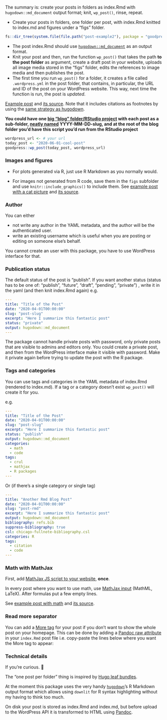 The summary is: create your posts in folders as index.Rmd with `hugodown::md_document` output format; knit, `wp_post()`, rinse, repeat.

* Create your posts in folders, one folder per post, with index.Rmd knitted to index.md and figures under a "figs" folder.

```r
fs::dir_tree(system.file(file.path("post-example2"), package = "goodpress"))
```

* The post index.Rmd should use [`hugodown::md_document`](https://hugodown.r-lib.org/reference/md_document.html) as an output format. 
* Knit your post and then, run the function `wp_post()` that takes the path **to the post folder** as argument, create a draft post in your website, uploads all image media stored in the "figs" folder, edits the references to image media and then publishes the post. 
* The first time you run `wp_post()` for a folder, it creates a file called `.wordpress.yml` in the post folder, that contains, in particular, the URL and ID of the post on your WordPress website. This way, next time the function is run, the post is _updated_.

[Example post](https://rmd-wordpress.eu/post-rmd/) and [its source](https://github.com/maelle/goodpress/tree/main/inst/post-example2). Note that it includes citations as footnotes by using the [same strategy as hugodown](https://github.com/r-lib/hugodown#citations).

**You could have one [big "blog" folder/RStudio project](https://www.tidyverse.org/blog/2017/12/workflow-vs-script/) with each post as a sub-folder, [neatly named](http://www2.stat.duke.edu/~rcs46/lectures_2015/01-markdown-git/slides/naming-slides/naming-slides.pdf) YYYY-MM-DD-slug, and at the root of the blog folder you'd have this script you'd run from the RStudio project**

```r
wordpress_url <- # your url
today_post <- "2020-06-01-cool-post"
goodpress::wp_post(today_post, wordpress_url)
```


### Images and figures

* For plots generated via R, just use R Markdown as you normally would.

* For images not generated from R code, save them in the `figs` subfolder and use `knitr::include_graphics()` to include them. See [example post with a cat picture](https://rmd-wordpress.eu/post-slug/) and [its source](https://github.com/maelle/goodpress/tree/main/inst/post-example).

### Author

You can either

* not write any author in the YAML metadata, and the author will be the authenticated user.
* write an existing username which is useful when you are posting or editing on someone else's behalf.

You cannot create an user with this package, you have to use WordPress interface for that.

### Publication status

The default status of the post is "publish". If you want another status (status has to be one of: "publish", "future", "draft", "pending", "private") , write it in the yaml (and then knit index.Rmd again) e.g.

```yaml
---
title: "Title of the Post"
date: "2020-04-01T00:00:00"
slug: "post-slug"
excerpt: "Here I summarize this fantastic post"
status: "private"
output: hugodown::md_document
---
```

The package cannot handle private posts with password, only private posts that are visible to admins and editors only. You could create a private post, and then from the WordPress interface make it visible with password. Make it private again before trying to update the post with the R package.

### Tags and categories

You can use tags and categories in the YAML metadata of index.Rmd (rendered to index.md). 
If a tag or a category doesn't exist `wp_post()` will create it for you.

e.g.

```yaml
---
title: "Title of the Post"
date: "2020-04-01T00:00:00"
slug: "post-slug"
excerpt: "Here I summarize this fantastic post"
status: "publish"
output: hugodown::md_document
categories:
  - math
  - code
tags:
  - crul
  - mathjax
  - R packages
---
```

Or (if there's a single category or single tag)

```yaml
---
title: "Another Rmd Blog Post"
date: "2020-04-01T00:00:00"
slug: "post-rmd"
excerpt: "Here I summarize this fantastic post"
output: hugodown::md_document
bibliography: refs.bib
suppress-bibliography: true
csl: chicago-fullnote-bibliography.csl
categories: R
tags:
  - citation
  - code
---
```

### Math with MathJax

First, add [MathJax JS script to your website](https://maelle.github.io/goodpress/articles/setup.html#math-1), **once**.

In every post where you want to use math,  use [MathJax input](https://docs.mathjax.org/en/latest/input/tex/index.html) (MathML, LaTeX). After formulas put a few empty lines.

See [example post with math](https://rmd-wordpress.eu/post-slug/) and [its source](https://github.com/maelle/goodpress/tree/main/inst/post-example).

### Read more separator

You can add a [More tag](https://wordpress.com/support/wordpress-editor/blocks/more-block/2/) for your post if you don't want to show the whole post on your homepage.
This can be done by adding a [Pandoc raw attribute](https://pandoc.org/MANUAL.html#extension-raw_attribute) in your `index.Rmd` post file i.e. copy-paste the lines below where you want the More tag to appear:

```{=html}
<!-- wp:more -->
<!--more-->
<!-- /wp:more -->
```

### Technical details

If you're curious. 🙂

The "one post per folder" thing is inspired by [Hugo leaf bundles](https://gohugo.io/content-management/page-bundles/). 

At the moment this package uses the very handy [`hugodown`](https://hugodown.r-lib.org/)'s R Markdown output format which allows using `downlit` for R syntax highlighting without my having to think too much.

On disk your post is stored as index.Rmd and index.md, but before upload to the WordPress API it is transformed to HTML using [Pandoc](https://pandoc.org/).
